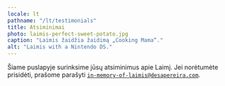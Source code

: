 ```yaml
---
locale: lt
pathname: "/lt/testimonials"
title: Atsiminimai
photo: laimis-perfect-sweet-potato.jpg
caption: "Laimis žaidžia žaidimą „Cooking Mama“."
alt: "Laimis with a Nintendo DS."
---
```


Šiame puslapyje surinksime jūsų atsiminimus apie Laimį. Jei norėtumėte prisidėti, prašome
parašyti <code>in-memory-of-laimis@desapereira.com</code>.

